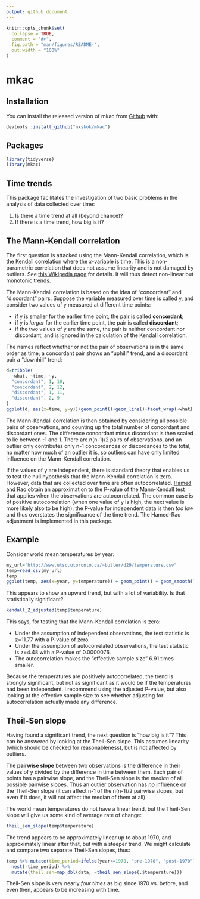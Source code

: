 ```yaml
---
output: github_document
---
```


<!-- README.md is generated from README.Rmd. Please edit that file -->

```r
knitr::opts_chunk$set(
  collapse = TRUE,
  comment = "#>",
  fig.path = "man/figures/README-",
  out.width = "100%"
)
```
# mkac


## Installation

You can install the released version of mkac from [Github](https://github.com/nxskok/mkac) with:

```r
devtools::install_github("nxskok/mkac")
```

## Packages

```r
library(tidyverse)
library(mkac)
```


## Time trends

This package facilitates the investigation of two basic problems in the analysis of data collected over time:

1. Is there a time trend at all (beyond chance)?
2. If there is a time trend, how big is it?

## The Mann-Kendall correlation

The first question is attacked using the Mann-Kendall correlation, which is the Kendall correlation where the $x$-variable is time. This is a non-parametric correlation that does not assume linearity and is not damaged by outliers. See [this Wikipedia page ](https://en.wikipedia.org/wiki/Kendall_rank_correlation_coefficient) for details. It will thus detect non-linear but monotonic trends. 

The Mann-Kendall correlation is based on the idea of "concordant" and "discordant" pairs. Suppose the variable measured over time is called y, and consider two values of y measured at different time points:

- if y is smaller for the earlier time point, the pair is called **concordant**;
- if y is *larger* for the earlier time point, the pair is called **discordant**;
- if the two values of y are the same, the pair is neither concordant nor discordant, and is ignored in the calculation of the Kendall correlation.

The names reflect whether or not the pair of observations is in the same order as time; a concordant pair shows an "uphill" trend, and a discordant pair a "downhill" trend:

```r
d=tribble(
  ~what, ~time, ~y,
  "concordant", 1, 10,
  "concordant", 2, 12,
  "discordant", 1, 11, 
  "discordant", 2, 9
)
ggplot(d, aes(x=time, y=y))+geom_point()+geom_line()+facet_wrap(~what)
```

The Mann-Kendall correlation is then obtained by considering all possible pairs of observations, and counting up the total number of concordant and discordant ones. The difference concordant minus discordant is then scaled to lie between -1 and 1. There are n(n-1)/2 pairs of observations, and an outlier only contributes only n-1 concordances or discordances to the total, no matter how much of an outlier it is, so outliers can have only limited influence on the Mann-Kendall correlation.

If the values of y are independent, there is standard theory that enables us to test the null hypothesis that the Mann-Kendall correlation is zero. However, data that are collected over time are often autocorrelated. [Hamed and Rao](http://resolver.scholarsportal.info/resolve/00221694/v204i1-4/182_ammttfad) obtain an approximation to the P-value of the Mann-Kendall test that applies when the observations are autocorrelated. The common case is of positive autocorrelation (when one value of y is high, the next value is more likely also to be high); the P-value for independent data is then *too low* and thus overstates the significance of the time trend. The Hamed-Rao adjustment is implemented in this package.

## Example

Consider world mean temperatures by year:

```r
my_url="http://www.utsc.utoronto.ca/~butler/d29/temperature.csv"
temp=read_csv(my_url)
temp
ggplot(temp, aes(x=year, y=temperature)) + geom_point() + geom_smooth()
```

This appears to show an upward trend, but with a lot of variability. Is that statistically significant?

```r
kendall_Z_adjusted(temp$temperature)
```

This says, for testing that the Mann-Kendall correlation is zero:

- Under the assumption of independent observations, the test statistic is z=11.77 with a P-value of zero. 
- Under the assumption of autocorrelated observations, the test statistic is z=4.48 with a P-value of 0.0000076.
- The autocorrelation makes the "effective sample size" 6.91 times smaller.

Because the temperatures are positively autocorrelated, the trend is strongly significant, but not as significant as it would be if the temperatures had been independent. I recommend using the adjusted P-value, but also looking at the effective sample size to see whether adjusting for autocorrelation actually made any difference. 

## Theil-Sen slope

Having found a significant trend, the next question is "how big is it"? This can be answered by looking at the Theil-Sen slope. This assumes linearity (which should be checked for reasonableness), but is not affected by outliers.

The **pairwise slope** between two observations is the difference in their values of y divided by the difference in time between them. Each pair of points has a pairwise slope, and the Theil-Sen slope is the *median* of all possible pairwise slopes. Thus an outlier observation has *no* influence on the Theil-Sen slope (it can affect n-1 of the n(n-1)/2 pairwise slopes, but even if it does, it will not affect the median of them at all).

The world mean temperatures do not have a linear trend, but the Theil-Sen slope will give us some kind of average rate of change:

```r
theil_sen_slope(temp$temperature)
```

The trend appears to be approximately linear up to about 1970, and approximately linear after that, but with a steeper trend. We might calculate and compare two separate Theil-Sen slopes, thus:

```r
temp %>% mutate(time_period=ifelse(year<=1970, "pre-1970", "post-1970")) %>% 
  nest(-time_period) %>% 
  mutate(theil_sen=map_dbl(data, ~theil_sen_slope(.$temperature)))
```

Theil-Sen slope is very nearly *four times* as big since 1970 vs. before, and even then, appears to be increasing with time.

